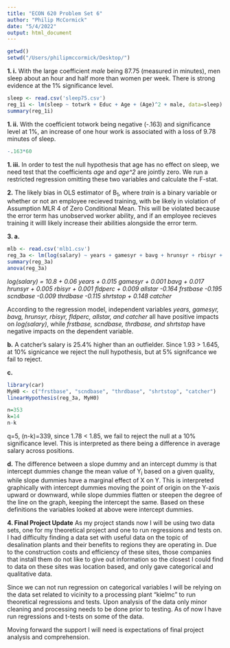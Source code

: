 ```yaml
---
title: "ECON 620 Problem Set 6"
author: "Philip McCormick"
date: "5/4/2022"
output: html_document
---
```


```r
getwd()
setwd("/Users/philipmccormick/Desktop/")
```

**1. i.** With the large coefficient *male* being 87.75 (measured in minutes), men sleep about an hour and half more than women per week. There is strong evidence at the 1% significance level.

```r
sleep <- read.csv('sleep75.csv')
reg_1i <- lm(sleep ~ totwrk + Educ + Age + (Age)^2 + male, data=sleep)
summary(reg_1i)
```
**1. ii.** With the coefficient totwork being negative (-.163) and significance level at 1%, an increase of one hour work is associated with a loss of 9.78 minutes of sleep.
```r
-.163*60
```
**1. iii.** In order to test the null hypothesis that age has no effect on sleep, we need test that the coefficients *age* and *age^2* are jointly zero. We run a restricted regression omitting these two variables and calculate the F-stat.

**2.** The likely bias in OLS estimator of B~1~, where *train* is a binary variable or whether or not an employee recieved training, with be likely in violation of Assumption MLR 4 of Zero Conditional Mean. This will be violated because the error term has unobserved worker ability, and if an employee recieves training it willl likely increase their abilities alongside the error term.

**3. a.**
```r
mlb <- read.csv('mlb1.csv')
reg_3a <- lm(log(salary) ~ years + gamesyr + bavg + hrunsyr + rbisyr + runsyr + fldperc + allstar + frstbase + scndbase + thrdbase + shrtstop + catcher, data=mlb)
summary(reg_3a)
anova(reg_3a)
```
*log(salary) = 10.8 + 0.06 years + 0.015 gamesyr + 0.001 bavg +  0.017 hrunsyr + 0.005 rbisyr + 0.001 fldperc + 0.009 allstar -0.164 frstbase -0.195 scndbase -0.009 thrdbase -0.115 shrtstop + 0.148 catcher*

According to the regression model, independent variables *years, gamesyr, bavg, hrunsyr, rbisyr, fldperc, allstar, and catcher* all have positive impacts on *log(salary)*, while *frstbase, scndbase, thrdbase, and shrtstop* have negative impacts on the dependent variable.

**b.** 
A catcher's salary is 25.4% higher than an outfielder. Since 1.93 > 1.645, at 10% signicance we reject the null hypothesis, but at 5% signifcance we fail to reject.

**c.**
```r
library(car)
MyH0 <- c("frstbase", "scndbase", "thrdbase", "shrtstop", "catcher")
linearHypothesis(reg_3a, MyH0)

n=353
k=14
n-k 
```
q=5, (n-k)=339, since 1.78 < 1.85, we fail to reject the null at a 10% significance level. This is interpreted as there being a difference in average salary across positions.

**d.** The difference between a slope dummy and an intercept dummy is that intercept dummies change the mean value of Y~i~ based on a given quality, while slope dummies have a marginal effect of X on Y. This is interpreted graphically with intercept dummies moving the point of origin on the Y-axis upward or downward, while slope dummies flatten or steepen the degree of the line on the graph, keeping the intercept the same. Based on these definitions the variables looked at above were intercept dummies.

**4. Final Project Update**
As my project stands now I will be using two data sets, one for my theoretical project and one to run regressions and tests on. I had difficulty finding a data set with useful data on the topic of desalination plants and their benefits to regions they are operating in. Due to the construction costs and efficiency of these sites, those companies that install them do not like to give out information so the closest I could find to data on these sites was location based, and only gave categorical and qualitative data. 

Since we can not run regression on categorical variables I will be relying on the data set related to vicinity to a processing plant "kielmc" to run theoretical regressions and tests. Upon analysis of the data only minor cleaning and processing needs to be done prior to testing. As of now I have run regressions and t-tests on some of the data.

Moving forward the support I will need is expectations of final project analysis and comprehension.